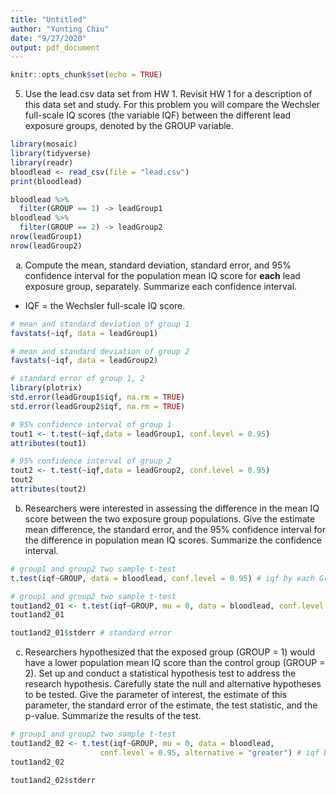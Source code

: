 ```yaml
---
title: "Untitled"
author: "Yunting Chiu"
date: "9/27/2020"
output: pdf_document
---
```


```r
knitr::opts_chunk$set(echo = TRUE)
```

5. Use the lead.csv data set from HW 1. Revisit HW 1 for a description of this data set and study. For this problem you will compare the Wechsler full-scale IQ scores (the variable IQF) between the different lead exposure groups, denoted by the GROUP variable.
```r
library(mosaic)
library(tidyverse)
library(readr)
bloodlead <- read_csv(file = "lead.csv")
print(bloodlead)

bloodlead %>%
  filter(GROUP == 1) -> leadGroup1
bloodlead %>%
  filter(GROUP == 2) -> leadGroup2
nrow(leadGroup1)
nrow(leadGroup2)
```

a. Compute the mean, standard deviation, standard error, and 95% confidence interval for the population mean IQ score for **each** lead exposure group, separately. Summarize each confidence interval. 
*  IQF = the Wechsler full-scale IQ score.
```r
# mean and standard deviation of group 1
favstats(~iqf, data = leadGroup1)
```


```r
# mean and standard deviation of group 2
favstats(~iqf, data = leadGroup2)
```

```r
# standard error of group 1, 2
library(plotrix)
std.error(leadGroup1$iqf, na.rm = TRUE)
std.error(leadGroup2$iqf, na.rm = TRUE)
```

```r
# 95% confidence interval of group 1
tout1 <- t.test(~iqf,data = leadGroup1, conf.level = 0.95)
attributes(tout1)
```

```r
# 95% confidence interval of group 2
tout2 <- t.test(~iqf,data = leadGroup2, conf.level = 0.95)
tout2
attributes(tout2)
```

b. Researchers were interested in assessing the difference in the mean IQ score between the two exposure group populations. Give the estimate mean difference, the standard error, and the 95% confidence interval for the difference in population mean IQ scores. Summarize the confidence interval. 
```r
# group1 and group2 two sample t-test
t.test(iqf~GROUP, data = bloodlead, conf.level = 0.95) # iqf by each Group
```

```r
# group1 and group2 two sample t-test
tout1and2_01 <- t.test(iqf~GROUP, mu = 0, data = bloodlead, conf.level = 0.95) # iqf by each Group
tout1and2_01
```
```r
tout1and2_01$stderr # standard error
```


c. Researchers hypothesized that the exposed group (GROUP = 1) would have a lower population mean IQ score than the control group (GROUP = 2). Set up and conduct a statistical hypothesis test to address the research hypothesis. Carefully state the null and alternative hypotheses to be tested. Give the parameter of interest, the estimate of this parameter, the standard error of the estimate, the test statistic, and the p-value. Summarize the results of the test. 
```r
# group1 and group2 two sample t-test
tout1and2_02 <- t.test(iqf~GROUP, mu = 0, data = bloodlead,
                    conf.level = 0.95, alternative = "greater") # iqf by each Group
tout1and2_02
```
```r
tout1and2_02$stderr
```

	
	